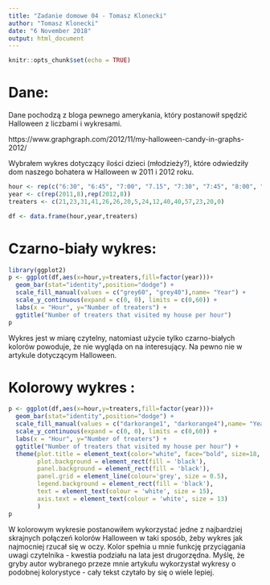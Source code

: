 ---
title: "Zadanie domowe 04 - Tomasz Klonecki"
author: "Tomasz Klonecki"
date: "6 November 2018"
output: html_document
---

```{r setup, include=FALSE}
knitr::opts_chunk$set(echo = TRUE)
```

# Dane:

Dane pochodzą z bloga pewnego amerykania, który postanowił spędzić Halloween z liczbami i wykresami.

https://www.graphgraph.com/2012/11/my-halloween-candy-in-graphs-2012/

Wybrałem wykres dotyczący ilości dzieci (młodzieży?), które odwiedziły dom naszego bohatera w Halloween w 2011 i 2012 roku.

```{R, echo = FALSE}
hour <- rep(c("6:30", "6:45", "7:00", "7.15", "7:30", "7:45", "8:00", "8:15"),2)
year <- c(rep(2011,8),rep(2012,8))
treaters <- c(21,23,31,41,26,26,20,5,24,12,40,40,57,23,20,0)

df <- data.frame(hour,year,treaters)
```

# Czarno-biały wykres:
```{R}
library(ggplot2)
p <- ggplot(df,aes(x=hour,y=treaters,fill=factor(year)))+
  geom_bar(stat="identity",position="dodge") +
  scale_fill_manual(values = c("grey60", "grey40"),name= "Year") +
  scale_y_continuous(expand = c(0, 0), limits = c(0,60)) +
  labs(x = "Hour", y="Number of treaters") +
  ggtitle("Number of treaters that visited my house per hour")
p
```

Wykres jest w miarę czytelny, natomiast użycie tylko czarno-białych kolorów powoduje, że nie wygląda on na interesujący. Na pewno nie w artykule dotyczącym Halloween.

# Kolorowy wykres :
```{R}
p <- ggplot(df,aes(x=hour,y=treaters,fill=factor(year)))+
  geom_bar(stat="identity",position="dodge") +
  scale_fill_manual(values = c("darkorange1", "darkorange4"),name= "Year") +
  scale_y_continuous(expand = c(0, 0), limits = c(0,60)) +
  labs(x = "Hour", y="Number of treaters") +
  ggtitle("Number of treaters that visited my house per hour") +
  theme(plot.title = element_text(color="white", face="bold", size=18, hjust=0),
        plot.background = element_rect(fill = 'black'),
        panel.background = element_rect(fill = 'black'), 
        panel.grid = element_line(colour='grey', size = 0.5),
        legend.background = element_rect(fill = 'black'),
        text = element_text(colour = 'white', size = 15),
        axis.text = element_text(colour = 'white', size = 13)
        )
p
```

W kolorowym wykresie postanowiłem wykorzystać jedne z najbardziej skrajnych połączeń kolorów Halloween w taki sposób, żeby wykres jak najmocniej rzucał się w oczy. Kolor spełnia u mnie funkcję przyciągania uwagi czytelnika - kwestia podziału na lata jest drugorzędna. Myślę, że gryby autor wybranego przeze mnie artykułu wykorzystał wykresy o podobnej kolorystyce - cały tekst czytało by się o wiele lepiej.


